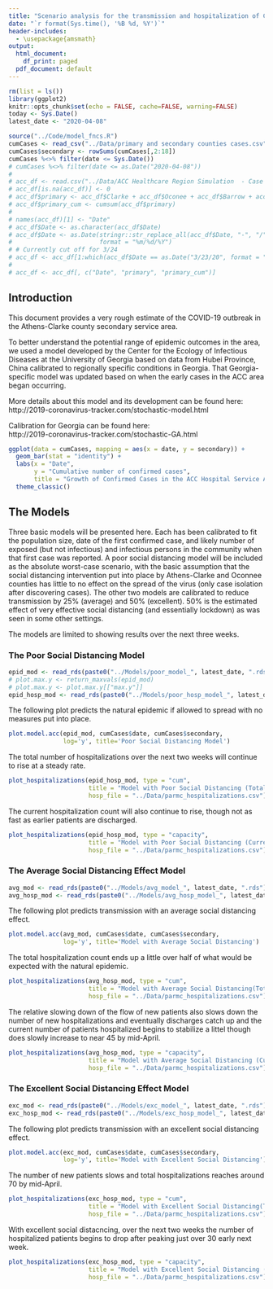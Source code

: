 ```yaml
---
title: "Scenario analysis for the transmission and hospitalization of COVID-19 in the ACC Hospitals secondary service area"
date: "`r format(Sys.time(), '%B %d, %Y')`"
header-includes:
  - \usepackage{amsmath}
output:
  html_document:
    df_print: paged
  pdf_document: default
---
```


```r
rm(list = ls())
library(ggplot2)
knitr::opts_chunk$set(echo = FALSE, cache=FALSE, warning=FALSE)
today <- Sys.Date()
latest_date <- "2020-04-08"

source("../Code/model_fncs.R")
cumCases <- read_csv("../Data/primary and secondary counties cases.csv")
cumCases$secondary <- rowSums(cumCases[,2:18])
cumCases %<>% filter(date <= Sys.Date())
# cumCases %<>% filter(date <= as.Date("2020-04-08"))
#  
# acc_df <- read.csv("../Data/ACC Healthcare Region Simulation  - Case Counts by County GA.csv")
# acc_df[is.na(acc_df)] <- 0
# acc_df$primary <- acc_df$Clarke + acc_df$Oconee + acc_df$Barrow + acc_df$Madison
# acc_df$primary_cum <- cumsum(acc_df$primary)
# 
# names(acc_df)[1] <- "Date"
# acc_df$Date <- as.character(acc_df$Date)
# acc_df$Date <- as.Date(stringr::str_replace_all(acc_df$Date, "-", "/"), 
#                        format = "%m/%d/%Y")
# # Currently cut off for 3/24
# acc_df <- acc_df[1:which(acc_df$Date == as.Date("3/23/20", format = "%m/%d/%y")), ]
# 
# acc_df <- acc_df[, c("Date", "primary", "primary_cum")]
```


## Introduction

This document provides a very rough estimate of the COVID-19 outbreak in the Athens-Clarke county secondary service area. 

To better understand the potential range of epidemic outcomes in the area, we used a model developed by the Center for the Ecology of Infectious Diseases at the University of Georgia based on data from Hubei Province, China calibrated to regionally specific conditions in Georgia. That Georgia-specific model was updated based on when the early cases in the ACC area began occurring.

More details about this model and its development can be found here:  
http://2019-coronavirus-tracker.com/stochastic-model.html

Calibration for Georgia can be found here:  
http://2019-coronavirus-tracker.com/stochastic-GA.html

```r
ggplot(data = cumCases, mapping = aes(x = date, y = secondary)) +
  geom_bar(stat = "identity") +
  labs(x = "Date",
       y = "Cumulative number of confirmed cases",
       title = "Growth of Confirmed Cases in the ACC Hospital Service Area") +
  theme_classic() 
```

## The Models

Three basic models will be presented here. Each has been calibrated to fit the population size, date of the first confirmed case, and likely number of exposed (but not infectious) and infectious persons in the community when that first case was reported. A poor social distancing model will be included as the absolute worst-case scenario, with the basic assumption that the social distancing intervention put into place by Athens-Clarke and Oconnee counties has little to no effect on the spread of the virus (only case isolation after discovering cases). The other two models are calibrated to reduce transmission by 25% (average) and 50% (excellent). 50% is the estimated effect of very effective social distancing (and essentially lockdown) as was seen in some other settings.

The models are limited to showing results over the next three weeks.


### The Poor Social Distancing Model


```r
epid_mod <- read_rds(paste0("../Models/poor_model_", latest_date, ".rds"))
# plot.max.y <- return_maxvals(epid_mod)
# plot.max.y <- plot.max.y[["max.y"]]
epid_hosp_mod <- read_rds(paste0("../Models/poor_hosp_model_", latest_date, ".rds"))
```

The following plot predicts the natural epidemic if allowed to spread with no measures put into place.

```r
plot.model.acc(epid_mod, cumCases$date, cumCases$secondary,
               log='y', title='Poor Social Distancing Model')
```

The total number of hospitalizations over the next two weeks will continue to rise at a steady rate.

```r
plot_hospitalizations(epid_hosp_mod, type = "cum", 
                      title = "Model with Poor Social Distancing (Total Hospitalization Count)",
                      hosp_file = "../Data/parmc_hospitalizations.csv")
```

The current hospitalization count will also continue to rise, though not as fast as earlier patients are discharged.

```r
plot_hospitalizations(epid_hosp_mod, type = "capacity", 
                      title = "Model with Poor Social Distancing (Current Hospitalization Count)",
                      hosp_file = "../Data/parmc_hospitalizations.csv")
```

### The Average Social Distancing Effect Model


```r
avg_mod <- read_rds(paste0("../Models/avg_model_", latest_date, ".rds"))
avg_hosp_mod <- read_rds(paste0("../Models/avg_hosp_model_", latest_date, ".rds"))
```

The following plot predicts transmission with an average social distancing effect.

```r
plot.model.acc(avg_mod, cumCases$date, cumCases$secondary,
               log='y', title='Model with Average Social Distancing')
```

The total hospitalization count ends up a little over half of what would be expected with the natural epidemic.

```r
plot_hospitalizations(avg_hosp_mod, type = "cum", 
                      title = "Model with Average Social Distancing(Total Hospitalization Count)",
                      hosp_file = "../Data/parmc_hospitalizations.csv")
```

The relative slowing down of the flow of new patients also slows down the number of new hospitalizations and eventually discharges catch up and the current number of patients hospitalized begins to stabilize a littel though does slowly increase to near 45 by mid-April.

```r
plot_hospitalizations(avg_hosp_mod, type = "capacity", 
                      title = "Model with Average Social Distancing (Current Hospitalization Count)",
                      hosp_file = "../Data/parmc_hospitalizations.csv")
```


### The Excellent Social Distancing Effect Model


```r
exc_mod <- read_rds(paste0("../Models/exc_model_", latest_date, ".rds"))
exc_hosp_mod <- read_rds(paste0("../Models/exc_hosp_model_", latest_date, ".rds"))
```

The following plot predicts transmission with an excellent social distancing effect.

```r
plot.model.acc(exc_mod, cumCases$date, cumCases$secondary,
               log='y', title='Model with Excellent Social Distancing')
```

The number of new patients slows and total hospitalizations reaches around 70 by mid-April.

```r
plot_hospitalizations(exc_hosp_mod, type = "cum", 
                      title = "Model with Excellent Social Distancing(Total Hospitalization Count)",
                      hosp_file = "../Data/parmc_hospitalizations.csv")
```

With excellent social distacncing, over the next two weeks the number of hospitalized patients begins to drop after peaking just over 30 early next week.

```r
plot_hospitalizations(exc_hosp_mod, type = "capacity", 
                      title = "Model with Excellent Social Distancing (Current Hospitalization Count)",
                      hosp_file = "../Data/parmc_hospitalizations.csv")
```
